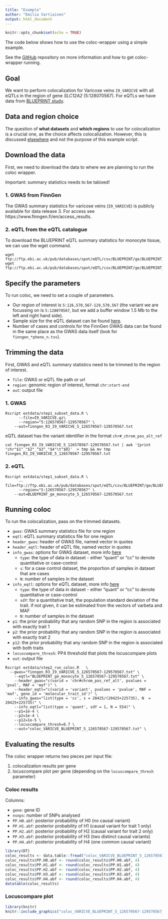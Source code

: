 ```yaml
---
title: "Example"
author: "Emilia Vartiainen"
output: html_document
---
```


```r
knitr::opts_chunk$set(echo = TRUE)
```

The code below shows how to use the coloc-wrapper using a simple example. 

See the [GitHub](https://github.com/EmiliaVartiainen/coloc-wrapper) repository on more information and how to get coloc-wrapper running. 

## Goal 

We want to perform colocalization for Varicose veins `I9_VARICVE` with all eQTLs in the region of gene *SLC12A2* (5:128070567). For eQTLs we have data from [BLUEPRINT study](http://www.ebi.ac.uk/eqtl/Studies/).

## Data and region choice

The question of **what datasets** and **which regions** to use for colocalization is a crucial one, as the choice affects colocalization. However, this is discussed [elsewhere]( https://doi.org/10.1371/journal.pgen.1008720
) and not the purpose of this example script. 

## Download the data

First, we need to download the data to where we are planning to run the coloc wrapper. 

Important: summary statistics needs to be tabixed!

### 1. GWAS from FinnGen

The GWAS summary statistics for varicose veins (`I9_VARICVE`) is publicly available for data release 3. For access see https://www.finngen.fi/en/access_results.  

### 2. eQTL from the eQTL catalogue 

To download the BLUEPRINT eQTL summary statistics for monocyte tissue, we can use the wget command. 

```
wget ftp://ftp.ebi.ac.uk/pub/databases/spot/eQTL/csv/BLUEPRINT/ge/BLUEPRINT_ge_monocyte.all.tsv.gz
wget ftp://ftp.ebi.ac.uk/pub/databases/spot/eQTL/csv/BLUEPRINT/ge/BLUEPRINT_ge_monocyte.all.tsv.gz.tbi
```

## Specify the parameters
To run coloc, we need to set a couple of parameters. 

- Our region of interest is `5:126,570,567-129,570,567` (the variant we are focussing on is `5:128070567`, but we add a buffer window 1.5 Mb to the left and right hand side).
- Sample size for the eQTL dataset can be found [here](https://www.ebi.ac.uk/eqtl/Studies/). 
- Number of cases and controls for the FinnGen GWAS data can be found in the same place as the GWAS data itself (look for `finngen_*pheno_n.tsv`).


## Trimming the data
First, GWAS and eQTL summary statistics need to be trimmed to the region of interest. 

- `file`: GWAS or eQTL file path or url
- `region`: genomic region of interest, format `chr:start-end`
- `out`: output file 

### 1. GWAS
```
Rscript extdata/step1_subset_data.R	\
	  --file=I9_VARICVE.gz\
	  --region="5:126570567-129570567" \
    --out=finngen_R3_I9_VARICVE_5_126570567-129570567.txt
```

eQTL dataset has the variant identifier in the format `chr#_chrom_pos_alt_ref`

```
cat finngen_R3_I9_VARICVE_5_126570567-129570567.txt | awk '{print "chr"$1"_"$2"_"$3"_"$4"\t"$0}'  > tmp && mv tmp finngen_R3_I9_VARICVE_5_126570567-129570567.txt
```

### 2. eQTL
```
Rscript extdata/step1_subset_data.R	\
	  --file=ftp://ftp.ebi.ac.uk/pub/databases/spot/eQTL/csv/BLUEPRINT/ge/BLUEPRINT_ge_monocyte.all.tsv.gz\
	  --region="5:126570567-129570567" \
    --out=BLUEPRINT_ge_monocyte_5_126570567-129570567.txt
```


## Running coloc

To run the colocalization, pass on the trimmed datasets.

- `gwas`: GWAS summary statistics file for one region
- `eqtl`: eQTL summary statistics file for one region
- `header_gwas`: header of GWAS file, named vector in quotes
- `header_eqtl`: header of eQTL file, named vector in quotes
- `info_gwas`: options for GWAS dataset, more info [here](https://www.rdocumentation.org/packages/coloc/versions/3.2-1/topics/coloc.abf)
    - `type`: the type of data in dataset - either "quant" or "cc" to denote quantitative or case-control
    - `s`: for a case control dataset, the proportion of samples in dataset that are cases
    - `N`: number of samples in the dataset
- `info_eqtl`: options for eQTL dataset, more info [here](https://www.rdocumentation.org/packages/coloc/versions/3.2-1/topics/coloc.abf)
    - `type`: the type of data in dataset - either "quant" or "cc" to denote quantitative or case-control
    - `sdY`: for a quantitative trait, the population standard deviation of the trait. if not given, it can be estimated from the vectors of varbeta and MAF
    - `N`: number of samples in the dataset
- `p1`: the prior probability that any random SNP in the region is associated with exactly trait 1
- `p2`: the prior probability that any random SNP in the region is associated with exactly trait 2
- `p12`: the prior probability that any random SNP in the region is associated with both traits
- `locuscompare_thresh`: PP4 threshold that plots the locuscompare plots
- `out`: output file

```
Rscript extdata/step2_run_coloc.R	\
  --gwas="finngen_R3_I9_VARICVE_5_126570567-129570567.txt" \
	--eqtl="BLUEPRINT_ge_monocyte_5_126570567-129570567.txt" \
	--header_gwas="c(varid = 'chr#chrom_pos_ref_alt', pvalues = 'pval', MAF = 'maf')" \
	--header_eqtl="c(varid = 'variant', pvalues = 'pvalue', MAF = 'maf', gene_id = 'molecular_trait_id')" \
	--info_gwas="list(type = 'cc', s = 20425/(20425+225735), N  = 20425+225735)" \
	--info_eqtl="list(type = 'quant', sdY = 1, N = 554)" \
	--p1=1e-4 \
	--p2=1e-4 \
	--p12=1e-5 \
	--locuscompare_thresh=0.7 \
	--out="coloc_VARICVE_BLUEPRINT_5_126570567-129570567.txt" \
```

## Evaluating the results

The coloc wrapper returns two pieces per input file: 

1. colocalization results per gene
2. locuscompare plot per gene (depending on the `locuscompare_thresh` parameter)

### Coloc results
Columns:

- `gene`: gene ID
- `nsnps`: number of SNPs analysed
- `PP.H0.abf`: posterior probabilitiy of H0 (no causal variant)
- `PP.H1.abf`: posterior probability of H1 (causal variant for trait 1 only)
- `PP.H2.abf`: posterior probability of H2 (causal variant for trait 2 only)
- `PP.H3.abf`: posterior probability of H3 (two distinct causal variants)
- `PP.H4.abf`: posterior probability of H4 (one common causal variant)

```r
library(DT)
coloc_results <- data.table::fread("coloc_VARICVE_BLUEPRINT_5_126570567-129570567.txt", sep = "\t")
coloc_results$PP.H0.abf <- round(coloc_results$PP.H0.abf, 4)
coloc_results$PP.H1.abf <- round(coloc_results$PP.H1.abf, 4)
coloc_results$PP.H2.abf <- round(coloc_results$PP.H2.abf, 4)
coloc_results$PP.H3.abf <- round(coloc_results$PP.H3.abf, 4)
coloc_results$PP.H4.abf <- round(coloc_results$PP.H4.abf, 4)
datatable(coloc_results)
```

### Locuscompare plot

```r
library(knitr)
knitr::include_graphics("coloc_VARICVE_BLUEPRINT_5_126570567-129570567_locuscompare_ENSG00000245937.png")
```











